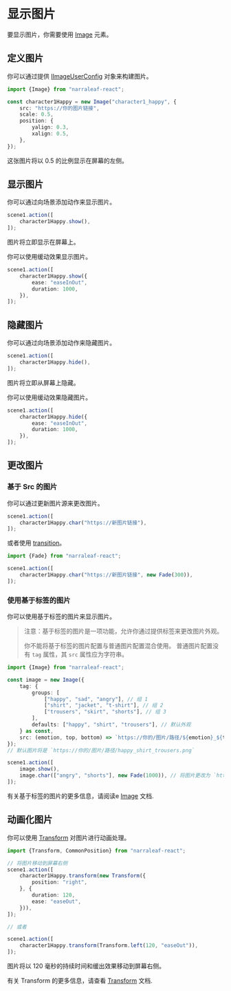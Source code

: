 # 显示图片

要显示图片，你需要使用 [Image](../core/elements/image) 元素。

## 定义图片

你可以通过提供 [IImageUserConfig](../core/types/IImageUserConfig) 对象来构建图片。

```typescript
import {Image} from "narraleaf-react";
```

```typescript
const character1Happy = new Image("character1_happy", {
    src: "https://你的图片链接",
    scale: 0.5,
    position: {
        yalign: 0.3,
        xalign: 0.5,
    },
});
```

这张图片将以 0.5 的比例显示在屏幕的左侧。

## 显示图片

你可以通过向场景添加动作来显示图片。

```typescript
scene1.action([
    character1Happy.show(),
]);
```

图片将立即显示在屏幕上。

你可以使用缓动效果显示图片。

```typescript
scene1.action([
    character1Happy.show({
        ease: "easeInOut",
        duration: 1000,
    }),
]);
```

## 隐藏图片

你可以通过向场景添加动作来隐藏图片。

```typescript
scene1.action([
    character1Happy.hide(),
]);
```

图片将立即从屏幕上隐藏。

你可以使用缓动效果隐藏图片。

```typescript
scene1.action([
    character1Happy.hide({
        ease: "easeInOut",
        duration: 1000,
    }),
]);
```

## 更改图片

### 基于 Src 的图片

你可以通过更新图片源来更改图片。

```typescript
scene1.action([
    character1Happy.char("https://新图片链接"),
]);
```

或者使用 [transition](../core/animation/transition)。

```typescript
import {Fade} from "narraleaf-react";
```

```typescript
scene1.action([
    character1Happy.char("https://新图片链接", new Fade(300)),
]);
```

### 使用基于标签的图片

你可以使用基于标签的图片来显示图片。

> 注意：基于标签的图片是一项功能，允许你通过提供标签来更改图片外观。
>
> 你不能将基于标签的图片配置与普通图片配置混合使用。
> 普通图片配置没有 `tag` 属性，其 `src` 属性应为字符串。

```typescript
import {Image} from "narraleaf-react";
```

```typescript
const image = new Image({
    tag: {
        groups: [
            ["happy", "sad", "angry"], // 组 1
            ["shirt", "jacket", "t-shirt"], // 组 2
            ["trousers", "skirt", "shorts"], // 组 3
        ],
        defaults: ["happy", "shirt", "trousers"], // 默认外观
    } as const,
    src: (emotion, top, bottom) => `https://你的/图片/路径/${emotion}_${top}_${bottom}.png`, // 图片源
});
// 默认图片将是 `https://你的/图片/路径/happy_shirt_trousers.png`

scene1.action([
    image.show(),
    image.char(["angry", "shorts"], new Fade(1000)), // 将图片更改为 `https://你的/图片/路径/angry_shirt_shorts.png`
]);
```

有关基于标签的图片的更多信息，请阅读e [Image](../core/elements/image) 文档.

## 动画化图片

你可以使用 [Transform](../core/animation/transform) 对图片进行动画处理。

```typescript
import {Transform, CommonPosition} from "narraleaf-react";
```

```typescript
// 将图片移动到屏幕右侧
scene1.action([
    character1Happy.transform(new Transform({
        position: "right",
    }, {
        duration: 120,
        ease: "easeOut",
    })),
]);

// 或者

scene1.action([
    character1Happy.transform(Transform.left(120, "easeOut")),
]);
```

图片将以 120 毫秒的持续时间和缓出效果移动到屏幕右侧。

有关 Transform 的更多信息，请查看 [Transform](../core/animation/transform) 文档.
